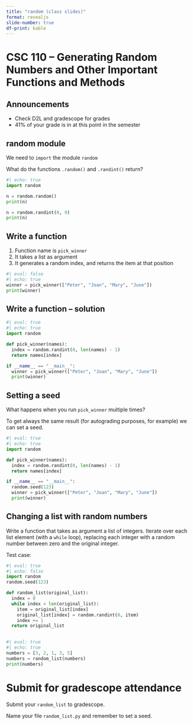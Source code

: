 ```yaml
---
title: "random (class slides)"
format: revealjs
slide-number: true
df-print: kable
---
```


# CSC 110 -- Generating Random Numbers and Other Important Functions and Methods

## Announcements

* Check D2L and gradescope for grades
* 41% of your grade is in at this point in the semester



## random module

We need to `import` the module `random`

What do the functions `.random()` and `.randint()` return?

```python
#| echo: true
import random

n = random.random()
print(n)

n = random.randint(0, 9)
print(n)
```

## Write a function

1. Function name is `pick_winner`
1. It takes a list as argument
1. It generates a random index, and returns the item at that position

```python
#| eval: false
#| echo: true
winner = pick_winner(["Peter", "Joan", "Mary", "June"])
print(winner)
```

## Write a function -- solution

```python
#| eval: true
#| echo: true
import random

def pick_winner(names):
  index = random.randint(0, len(names) - 1)
  return names[index]

if __name__ == "__main__":
  winner = pick_winner(["Peter", "Joan", "Mary", "June"])
  print(winner)
```

## Setting a seed 

What happens when you run `pick_winner` multiple times?

To get always the same result (for autograding purposes, for example) we can set a seed.

```python
#| eval: true
#| echo: true
import random

def pick_winner(names):
  index = random.randint(0, len(names) - 1)
  return names[index]

if __name__ == "__main__":
  random.seed(123)
  winner = pick_winner(["Peter", "Joan", "Mary", "June"])
  print(winner)
```


## Changing a list with random numbers

Write a function that takes as argument a list of integers. Iterate over each list element (with a `while` loop), replacing each integer with a random number between zero and the original integer.

Test case:

```python
#| eval: true
#| echo: false
import random
random.seed(123)

def random_list(original_list):
  index = 0
  while index < len(original_list):
    item = original_list[index]
    original_list[index] = random.randint(0, item)
    index += 1
  return original_list
  
```


```python
#| eval: true
#| echo: true
numbers = [3, 2, 1, 3, 5]
numbers = random_list(numbers)
print(numbers)
```

# Submit for gradescope attendance

Submit your `random_list` to gradescope.

Name your file `random_list.py` and remember to set a seed.

